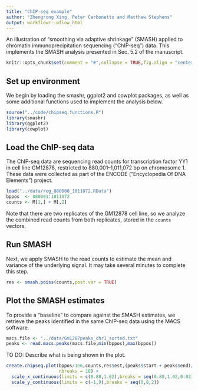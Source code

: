 ```yaml
---
title: "ChIP-seq example"
author: "Zhengrong Xing, Peter Carbonetto and Matthew Stephens"
output: workflowr::wflow_html
---
```


An illustration of "smoothing via adaptive shrinkage" (SMASH) applied
to chromatin immunoprecipitation sequencing ("ChIP-seq") data. This
implements the SMASH analysis presented in Sec. 5.2 of the manuscript.

```r
knitr::opts_chunk$set(comment = "#",collapse = TRUE,fig.align = "center")
```

Set up environment
------------------

We begin by loading the smashr, ggplot2 and cowplot packages, as well
as some additional functions used to implement the analysis below.

```r
source("../code/chipseq.functions.R")
library(smashr)
library(ggplot2)
library(cowplot)
```

Load the ChIP-seq data
----------------------

The ChIP-seq data are sequencing read counts for transcription
factor YY1 in cell line GM12878, restricted to 880,001--1,011,072 bp
on chromosome 1. These data were collected as part of the ENCODE
("Encyclopedia Of DNA Elements") project.

```r
load("../data/reg_880000_1011072.RData")
bppos  <- 880001:1011072
counts <- M[1,] + M[,2]
```

Note that there are two replicates of the GM12878 cell line, so we
analyze the combined read counts from both replicates, stored in the
`counts` vectors.

Run SMASH
---------

Next, we apply SMASH to the read counts to estimate the mean and
variance of the underlying signal. It may take several minutes to
complete this step.

```r
res <- smash.poiss(counts,post.var = TRUE)
```

Plot the SMASH estimates
------------------------

To provide a "baseline" to compare against the SMASH estimates, we
retrieve the peaks identified in the same ChIP-seq data using the MACS
software.

```r
macs.file <- "../data/Gm1287peaks_chr1_sorted.txt"
peaks <- read.macs.peaks(macs.file,min(bppos),max(bppos))
```

TO DO: Describe what is being shown in the plot.

```r
create.chipseq.plot(bppos/1e6,counts,res$est,(peaks$start + peaks$end)/2e6,
                    nbreaks = 10) +
  scale_x_continuous(limits = c(0.88,1.02),breaks = seq(0.88,1.02,0.02)) +
  scale_y_continuous(limits = c(-1,9),breaks = seq(0,8,2))
```
